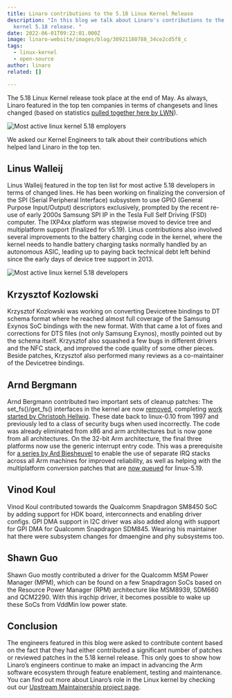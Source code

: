 ```yaml
---
title: Linaro contributions to the 5.18 Linux Kernel Release
description: "In this blog we talk about Linaro's contributions to the Linux
  kernel 5.18 release. "
date: 2022-06-01T09:22:01.000Z
image: linaro-website/images/blog/30921180788_34ce2cd5f8_c
tags:
  - linux-kernel
  - open-source
author: linaro
related: []

---
```


The 5.18 Linux Kernel release took place at the end of May. As always, Linaro featured in the top ten companies in terms of changesets and lines changed (based on statistics [pulled together here by LWN](https://lwn.net/Articles/895800/)).

![Most active linux kernel 5.18 employers](/linaro-website/images/blog/linux-kernel-5.18-release-active-employers)

We asked our Kernel Engineers to talk about their contributions which helped land Linaro in the top ten.

## Linus Walleij

Linus Walleij featured in the top ten list for most active 5.18 developers in terms of changed lines.
He has been working on finalizing the conversion of the SPI (Serial Peripheral Interface)  subsystem to use GPIO (General Purpose Input/Output) descriptors exclusively, prompted by the recent re-use of early 2000s Samsung SPI IP in the Tesla Full Self Driving (FSD) computer. The IXP4xx platform was stepwise moved to device tree and multiplatform support (finalized for v5.19). Linus contributions also involved several improvements to the battery charging code in the kernel, where the kernel needs to handle battery charging tasks normally handled by an autonomous ASIC, leading up to paying back technical debt left behind since the early days of device tree support in 2013.

![Most active linux kernel 5.18 developers](/linaro-website/images/blog/linux-kernel-5.18-most-active-developers)

## Krzysztof Kozlowski

Krzysztof Kozlowski was working on converting Devicetree bindings to DT schema format where he reached almost full coverage of the Samsung Exynos SoC bindings with the new format.  With that came a lot of fixes and corrections for DTS files (not only Samsung Exynos), mostly pointed out by the schema itself.  Krzysztof also squashed a few bugs in different drivers and the NFC stack, and improved the code quality of some other pieces. Beside patches, Krzysztof also performed many reviews as a co-maintainer of the Devicetree bindings.

## Arnd Bergmann

Arnd Bergmann contributed two important sets of cleanup patches: The set\_fs()/get\_fs() interfaces in the kernel are now [removed](https://git.kernel.org/pub/scm/linux/kernel/git/torvalds/linux.git/commit/?id=16477cdfefdb494), completing [work started by Christoph Hellwig](https://lwn.net/Articles/832121/). These date back to linux-0.10 from 1997 and previously led to a class of security bugs when used incorrectly. The code was already eliminated from x86 and arm architectures but is now gone from all architectures. On the 32-bit Arm architecture, the final three platforms now use the generic interrupt entry code. This was a prerequisite for [a series by Ard Biesheuvel](https://git.kernel.org/pub/scm/linux/kernel/git/torvalds/linux.git/commit/arch/arm/kernel?id=9c0e6a89b59) to enable the use of separate IRQ stacks across all Arm machines for improved reliability, as well as helping with the multiplatform conversion patches that are [now queued](https://lore.kernel.org/linux-arm-kernel/CAK8P3a3gqQbZG5gdh_cRmGx8B6XR8CGYcXN7wMu-YmCBwD1wGQ@mail.gmail.com/) for linux-5.19.

## Vinod Koul

Vinod Koul contributed towards the Qualcomm Snapdragon SM8450 SoC by adding support for HDK board, interconnects and  enabling driver configs. GPI DMA support in I2C driver was also added along with support for GPI DMA for Qualcomm Snapdragon SDM845. Wearing his maintainer hat there were subsystem changes for dmaengine and phy subsystems too.

## Shawn Guo

Shawn Guo mostly contributed a driver for the Qualcomm MSM Power Manager (MPM), which can be found on a few Snapdragon SoCs based on the Resource Power Manager (RPM) architecture like MSM8939, SDM660 and QCM2290. With this irqchip driver, it becomes possible to wake up these SoCs from VddMin low power state.

## Conclusion

The engineers featured in this blog were asked to contribute content based on the fact that they had either contributed a significant number of patches or reviewed patches in the 5.18 kernel release. This only goes to show how Linaro’s engineers continue to make an impact in advancing the Arm software ecosystem through feature enablement, testing and maintenance. You can find out more about Linaro’s role in the Linux kernel by checking out our [Upstream Maintainership project page](https://linaro.atlassian.net/wiki/spaces/UM/overview).
